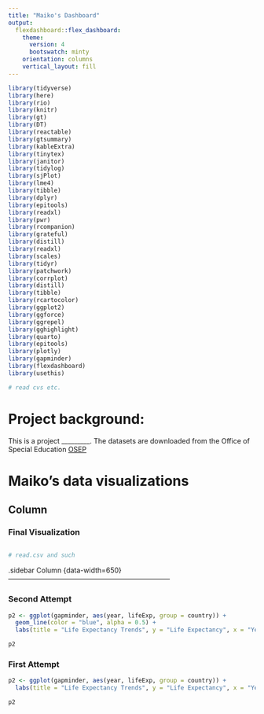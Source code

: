```yaml
---
title: "Maiko's Dashboard"
output: 
  flexdashboard::flex_dashboard:
    theme:
      version: 4
      bootswatch: minty
    orientation: columns
    vertical_layout: fill
---
```


```r
library(tidyverse)
library(here)
library(rio)
library(knitr)
library(gt)
library(DT)
library(reactable)
library(gtsummary)
library(kableExtra)
library(tinytex)
library(janitor)
library(tidylog)
library(sjPlot)
library(lme4)
library(tibble)
library(dplyr)
library(epitools)
library(readxl)
library(pwr)
library(rcompanion)
library(grateful)
library(distill)
library(readxl)
library(scales)
library(tidyr)
library(patchwork)
library(corrplot)
library(distill)
library(tibble)
library(rcartocolor)
library(ggplot2)
library(ggforce)
library(ggrepel)
library(gghighlight)
library(quarto)
library(epitools)
library(plotly)
library(gapminder)
library(flexdashboard)
library(usethis)
```

```r
# read cvs etc. 
```

Project background: {.sidebar}
===============
This is a project _________. The datasets are downloaded from the Office of Special Education  [OSEP](https://data.ed.gov/dataset/idea-section-618-data-products-static-tables-part-c)

# Maiko's data visualizations 



Column {data-width=650}
-----------------------------------------------------------------------
### Final Visualization 

```r

```

```r
# read.csv and such 
```

{.sidebar}

Column {data-width=650}
-----------------------------------------------------------------------

### Second Attempt 

```r
p2 <- ggplot(gapminder, aes(year, lifeExp, group = country)) +
  geom_line(color = "blue", alpha = 0.5) +
  labs(title = "Life Expectancy Trends", y = "Life Expectancy", x = "Year")

p2
```

### First Attempt 

```r
p2 <- ggplot(gapminder, aes(year, lifeExp, group = country)) +
  labs(title = "Life Expectancy Trends", y = "Life Expectancy", x = "Year")

p2
```

